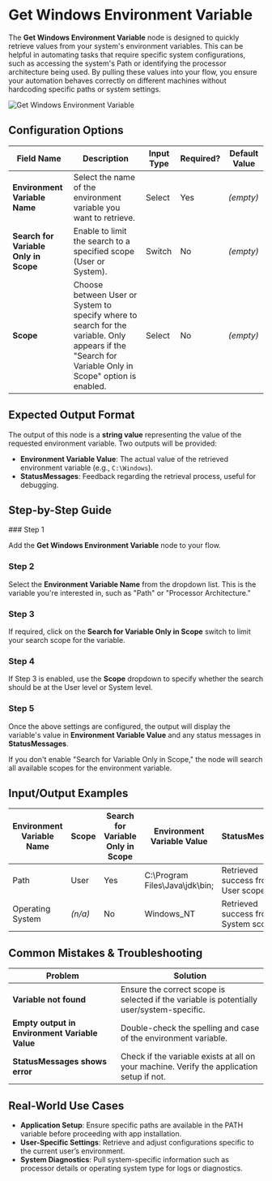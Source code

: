 
# Get Windows Environment Variable

The **Get Windows Environment Variable** node is designed to quickly retrieve values from your system's environment variables. This can be helpful in automating tasks that require specific system configurations, such as accessing the system's Path or identifying the processor architecture being used. By pulling these values into your flow, you ensure your automation behaves correctly on different machines without hardcoding specific paths or system settings.

![Get Windows Environment Variable](./get-windows-environment-variable.png)

## Configuration Options

| Field Name                            | Description                                                                                                                                           | Input Type | Required? | Default Value |
| ------------------------------------- | ----------------------------------------------------------------------------------------------------------------------------------------------------- | ---------- | --------- | ------------- |
| **Environment Variable Name**         | Select the name of the environment variable you want to retrieve.                                                                                     | Select     | Yes       | _(empty)_     |
| **Search for Variable Only in Scope** | Enable to limit the search to a specified scope (User or System).                                                                                     | Switch     | No        | _(empty)_     |
| **Scope**                             | Choose between User or System to specify where to search for the variable. Only appears if the "Search for Variable Only in Scope" option is enabled. | Select     | No        | _(empty)_     |

## Expected Output Format

The output of this node is a **string value** representing the value of the requested environment variable. Two outputs will be provided:

- **Environment Variable Value**: The actual value of the retrieved environment variable (e.g., `C:\Windows`).
- **StatusMessages**: Feedback regarding the retrieval process, useful for debugging.

## Step-by-Step Guide

<Steps>
### Step 1

Add the **Get Windows Environment Variable** node to your flow.

### Step 2

Select the **Environment Variable Name** from the dropdown list. This is the variable you're interested in, such as "Path" or "Processor Architecture."

### Step 3

If required, click on the **Search for Variable Only in Scope** switch to limit your search scope for the variable.

### Step 4

If Step 3 is enabled, use the **Scope** dropdown to specify whether the search should be at the User level or System level.

### Step 5

Once the above settings are configured, the output will display the variable's value in **Environment Variable Value** and any status messages in **StatusMessages**.

</Steps>

<Callout type="info" title="Note">
  If you don't enable "Search for Variable Only in Scope," the node will search
  all available scopes for the environment variable.
</Callout>

## Input/Output Examples

| Environment Variable Name | Scope   | Search for Variable Only in Scope | Environment Variable Value     | StatusMessages                       |
| ------------------------- | ------- | --------------------------------- | ------------------------------ | ------------------------------------ |
| Path                      | User    | Yes                               | C:\Program Files\Java\jdk\bin; | Retrieved success from User scope.   |
| Operating System          | _(n/a)_ | No                                | Windows_NT                     | Retrieved success from System scope. |

## Common Mistakes & Troubleshooting

| Problem                                        | Solution                                                                                  |
| ---------------------------------------------- | ----------------------------------------------------------------------------------------- |
| **Variable not found**                         | Ensure the correct scope is selected if the variable is potentially user/system-specific. |
| **Empty output in Environment Variable Value** | Double-check the spelling and case of the environment variable.                           |
| **StatusMessages shows error**                 | Check if the variable exists at all on your machine. Verify the application setup if not. |

## Real-World Use Cases

- **Application Setup**: Ensure specific paths are available in the PATH variable before proceeding with app installation.
- **User-Specific Settings**: Retrieve and adjust configurations specific to the current user’s environment.
- **System Diagnostics**: Pull system-specific information such as processor details or operating system type for logs or diagnostics.
